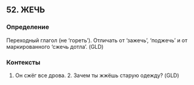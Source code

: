 ## 52. ЖЕЧЬ
### Определение
Переходный глагол (не ‘гореть’). Отличать от ‘зажечь’, ‘поджечь’ и от маркированного ‘сжечь дотла’.  (GLD)

### Контексты
1. Он сжёг все дрова. 2. Зачем ты жжёшь старую одежду? (GLD)

